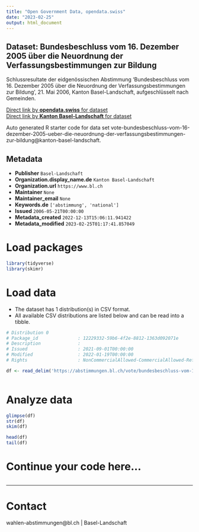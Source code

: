 ```yaml
---
title: "Open Government Data, opendata.swiss"
date: "2023-02-25"
output: html_document
---
```


## Dataset: Bundesbeschluss vom 16. Dezember 2005 über die Neuordnung der Verfassungsbestimmungen zur Bildung

Schlussresultate der eidgenössischen Abstimmung 'Bundesbeschluss vom 16. Dezember 2005 über die Neuordnung der Verfassungsbestimmungen zur Bildung', 21. Mai 2006, Kanton Basel-Landschaft, aufgeschlüsselt nach Gemeinden.

[Direct link by **opendata.swiss** for dataset](https://opendata.swiss/de/dataset/bundesbeschluss-vom-16-dezember-2005-uber-die-neuordnung-der-verfassungsbestimmungen-zur-bildun)<br>
[Direct link by **Kanton Basel-Landschaft** for dataset](https://abstimmungen.bl.ch/vote/bundesbeschluss-vom-16-dezember-2005-ueber-die-neuordnung-der-verfassungsbestimmungen-zur-bildung/data)

Auto generated R starter code for data set vote-bundesbeschluss-vom-16-dezember-2005-ueber-die-neuordnung-der-verfassungsbestimmungen-zur-bildung@kanton-basel-landschaft.

## Metadata

- **Publisher** `Basel-Landschaft`
- **Organization.display_name.de** `Kanton Basel-Landschaft`
- **Organization.url** `https://www.bl.ch`
- **Maintainer** `None`
- **Maintainer_email** `None`
- **Keywords.de** `['abstimmung', 'national']`
- **Issued** `2006-05-21T00:00:00`
- **Metadata_created** `2022-12-13T15:06:11.941422`
- **Metadata_modified** `2023-02-25T01:17:41.857049`


# Load packages

```r

library(tidyverse)
library(skimr)

```

# Load data

-   The dataset has 1 distribution(s) in CSV format.
-   All available CSV distributions are listed below and can be read into a tibble.

```r

# Distribution 0
# Package_id               : 12229332-59b6-4f2e-8812-1363d092071e
# Description              : 
# Issued                   : 2021-09-01T00:00:00
# Modified                 : 2022-01-19T00:00:00
# Rights                   : NonCommercialAllowed-CommercialAllowed-ReferenceRequired

df <- read_delim('https://abstimmungen.bl.ch/vote/bundesbeschluss-vom-16-dezember-2005-ueber-die-neuordnung-der-verfassungsbestimmungen-zur-bildung/data-csv')



```

# Analyze data

```r

glimpse(df)
str(df)
skim(df)

head(df)
tail(df)

```

# Continue your code here...

```r

```

------------------------------------------------------------------------

# Contact

wahlen-abstimmungen@bl.ch | Basel-Landschaft
